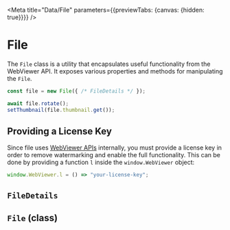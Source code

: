 
<Meta title="Data/File" parameters={{previewTabs: {canvas: {hidden: true}}}} />

# File

The `File` class is a utility that encapsulates useful functionality from the
WebViewer API. It exposes various properties and methods for manipulating the
`File`.

```ts
const file = new File({ /* FileDetails */ });

await file.rotate();
setThumbnail(file.thumbnail.get());
```

## Providing a License Key

Since file uses [WebViewer APIs](https://www.pdftron.com/documentation/web/)
internally, you must provide a license key in order to remove watermarking and
enable the full functionality. This can be done by providing a function `l`
inside the `window.WebViewer` object:

```js
window.WebViewer.l = () => "your-license-key";
```

## `FileDetails`

<Props of={options} />

## `File` (class)

<Props of={output} />
